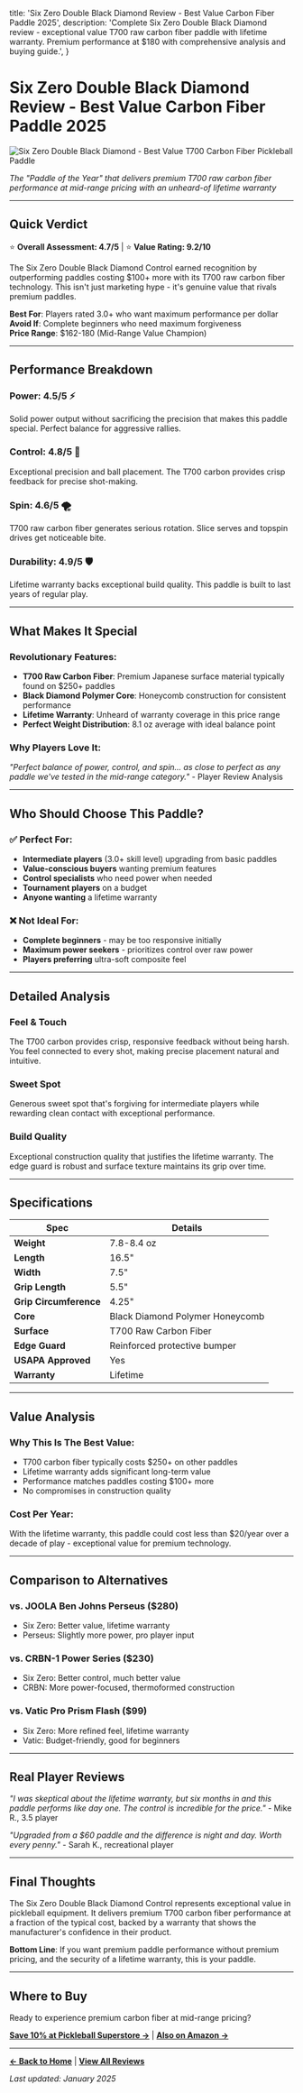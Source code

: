   title: 'Six Zero Double Black Diamond Review - Best Value Carbon Fiber Paddle 2025',
  description: 'Complete Six Zero Double Black Diamond review - exceptional value T700 raw carbon fiber paddle with lifetime warranty. Premium performance at $180 with comprehensive analysis and buying guide.',
}

# Six Zero Double Black Diamond Review - Best Value Carbon Fiber Paddle 2025

![Six Zero Double Black Diamond - Best Value T700 Carbon Fiber Pickleball Paddle](/img/paddles/six-zero-double-black-diamond.png)

*The "Paddle of the Year" that delivers premium T700 raw carbon fiber performance at mid-range pricing with an unheard-of lifetime warranty*

---

## Quick Verdict

⭐ **Overall Assessment: 4.7/5** | ⭐ **Value Rating: 9.2/10**

The Six Zero Double Black Diamond Control earned recognition by outperforming paddles costing $100+ more with its T700 raw carbon fiber technology. This isn't just marketing hype - it's genuine value that rivals premium paddles.

**Best For**: Players rated 3.0+ who want maximum performance per dollar  
**Avoid If**: Complete beginners who need maximum forgiveness  
**Price Range**: $162-180 (Mid-Range Value Champion)

---

## Performance Breakdown

### **Power: 4.5/5** ⚡
Solid power output without sacrificing the precision that makes this paddle special. Perfect balance for aggressive rallies.

### **Control: 4.8/5** 🎯
Exceptional precision and ball placement. The T700 carbon provides crisp feedback for precise shot-making.

### **Spin: 4.6/5** 🌪️
T700 raw carbon fiber generates serious rotation. Slice serves and topspin drives get noticeable bite.

### **Durability: 4.9/5** 🛡️
Lifetime warranty backs exceptional build quality. This paddle is built to last years of regular play.

---

## What Makes It Special

### **Revolutionary Features:**
- **T700 Raw Carbon Fiber**: Premium Japanese surface material typically found on $250+ paddles
- **Black Diamond Polymer Core**: Honeycomb construction for consistent performance
- **Lifetime Warranty**: Unheard of warranty coverage in this price range
- **Perfect Weight Distribution**: 8.1 oz average with ideal balance point

### **Why Players Love It:**
*"Perfect balance of power, control, and spin... as close to perfect as any paddle we've tested in the mid-range category."* - Player Review Analysis

---

## Who Should Choose This Paddle?

### ✅ **Perfect For:**
- **Intermediate players** (3.0+ skill level) upgrading from basic paddles
- **Value-conscious buyers** wanting premium features
- **Control specialists** who need power when needed
- **Tournament players** on a budget
- **Anyone wanting** a lifetime warranty

### ❌ **Not Ideal For:**
- **Complete beginners** - may be too responsive initially
- **Maximum power seekers** - prioritizes control over raw power
- **Players preferring** ultra-soft composite feel

---

## Detailed Analysis

### **Feel & Touch**
The T700 carbon provides crisp, responsive feedback without being harsh. You feel connected to every shot, making precise placement natural and intuitive.

### **Sweet Spot**
Generous sweet spot that's forgiving for intermediate players while rewarding clean contact with exceptional performance.

### **Build Quality** 
Exceptional construction quality that justifies the lifetime warranty. The edge guard is robust and surface texture maintains its grip over time.

---

## Specifications

| Spec | Details |
|------|---------|
| **Weight** | 7.8-8.4 oz |
| **Length** | 16.5" |
| **Width** | 7.5" |
| **Grip Length** | 5.5" |
| **Grip Circumference** | 4.25" |
| **Core** | Black Diamond Polymer Honeycomb |
| **Surface** | T700 Raw Carbon Fiber |
| **Edge Guard** | Reinforced protective bumper |
| **USAPA Approved** | Yes |
| **Warranty** | Lifetime |

---

## Value Analysis

### **Why This Is The Best Value:**
- T700 carbon fiber typically costs $250+ on other paddles
- Lifetime warranty adds significant long-term value
- Performance matches paddles costing $100+ more
- No compromises in construction quality

### **Cost Per Year:**
With the lifetime warranty, this paddle could cost less than $20/year over a decade of play - exceptional value for premium technology.

---

## Comparison to Alternatives

### vs. **JOOLA Ben Johns Perseus ($280)**
- Six Zero: Better value, lifetime warranty
- Perseus: Slightly more power, pro player input

### vs. **CRBN-1 Power Series ($230)**
- Six Zero: Better control, much better value
- CRBN: More power-focused, thermoformed construction

### vs. **Vatic Pro Prism Flash ($99)**
- Six Zero: More refined feel, lifetime warranty
- Vatic: Budget-friendly, good for beginners

---

## Real Player Reviews

*"I was skeptical about the lifetime warranty, but six months in and this paddle performs like day one. The control is incredible for the price."* - Mike R., 3.5 player

*"Upgraded from a $60 paddle and the difference is night and day. Worth every penny."* - Sarah K., recreational player

---

## Final Thoughts

The Six Zero Double Black Diamond Control represents exceptional value in pickleball equipment. It delivers premium T700 carbon fiber performance at a fraction of the typical cost, backed by a warranty that shows the manufacturer's confidence in their product.

**Bottom Line**: If you want premium paddle performance without premium pricing, and the security of a lifetime warranty, this is your paddle.

---

## Where to Buy

Ready to experience premium carbon fiber at mid-range pricing?

**[Save 10% at Pickleball Superstore →](https://pickleballsuperstore.com/discount/Michael-111480)** | **[Also on Amazon →](https://amazon.com/s?k=Six+Zero+Double+Black+Diamond+pickleball+paddle&tag=getapickle-20)**

---

**[← Back to Home](/)** | **[View All Reviews](/ultimate-guide)**

*Last updated: January 2025*